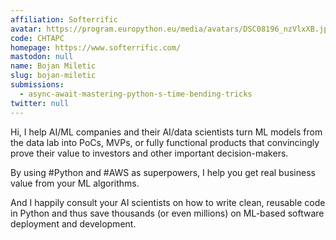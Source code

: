 ```yaml
---
affiliation: Softerrific
avatar: https://program.europython.eu/media/avatars/DSC08196_nzVlxXB.jpg
code: CHTAPC
homepage: https://www.softerrific.com/
mastodon: null
name: Bojan Miletic
slug: bojan-miletic
submissions:
  - async-await-mastering-python-s-time-bending-tricks
twitter: null
---
```


Hi, I help AI/ML companies and their AI/data scientists turn ML models from the
data lab into PoCs, MVPs, or fully functional products that convincingly prove
their value to investors and other important decision-makers.

By using #Python and #AWS as superpowers, I help you get real business value
from your ML algorithms.

And I happily consult your AI scientists on how to write clean, reusable code in
Python and thus save thousands (or even millions) on ML-based software
deployment and development.
